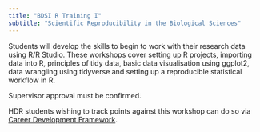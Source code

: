 ```yaml
---
title: "BDSI R Training I"
subtitle: "Scientific Reproducibility in the Biological Sciences"
---
```


Students will develop the skills to begin to work with their research data using R/R Studio. These workshops cover setting up R projects, importing data into R, principles of tidy data, basic data visualisation using ggplot2, data wrangling using tidyverse and setting up a reproducible statistical workflow in R.

Supervisor approval must be confirmed.

HDR students wishing to track points against this workshop can do so via [Career Development Framework](mailto:hdr.careerdev.science@anu.edu.au).